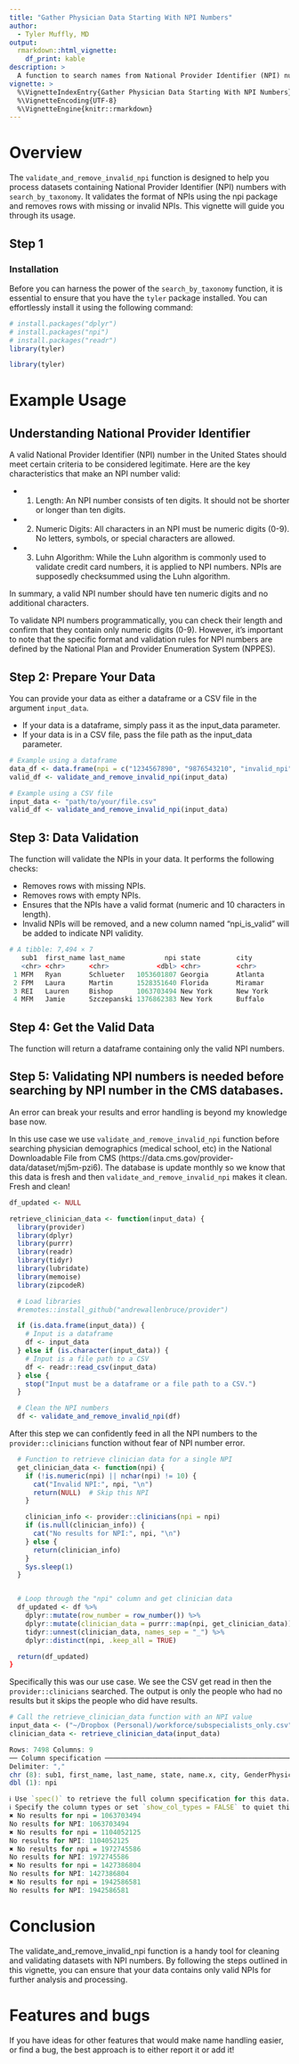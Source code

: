 ```yaml
---
title: "Gather Physician Data Starting With NPI Numbers"
author: 
  - Tyler Muffly, MD
output: 
  rmarkdown::html_vignette:
    df_print: kable
description: >
  A function to search names from National Provider Identifier (NPI) numbers.
vignette: >
  %\VignetteIndexEntry{Gather Physician Data Starting With NPI Numbers}
  %\VignetteEncoding{UTF-8}
  %\VignetteEngine{knitr::rmarkdown}
---
```

# Overview
The `validate_and_remove_invalid_npi` function is designed to help you process datasets containing National Provider Identifier (NPI) numbers with `search_by_taxonomy`. It validates the format of NPIs using the npi package and removes rows with missing or invalid NPIs. This vignette will guide you through its usage.

## Step 1
### Installation
Before you can harness the power of the `search_by_taxonomy` function, it is essential to ensure that you have the `tyler` package installed. You can effortlessly install it using the following command:

```r
# install.packages("dplyr")
# install.packages("npi")
# install.packages("readr")
library(tyler)
```
```r
library(tyler)
```

# Example Usage
## Understanding National Provider Identifier
A valid National Provider Identifier (NPI) number in the United States should meet certain criteria to be considered legitimate. Here are the key characteristics that make an NPI number valid:

* 1. Length: An NPI number consists of ten digits. It should not be shorter or longer than ten digits.

* 2. Numeric Digits: All characters in an NPI must be numeric digits (0-9). No letters, symbols, or special characters are allowed.

* 3. Luhn Algorithm: While the Luhn algorithm is commonly used to validate credit card numbers, it is applied to NPI numbers. NPIs are supposedly checksummed using the Luhn algorithm.

In summary, a valid NPI number should have ten numeric digits and no additional characters. 

To validate NPI numbers programmatically, you can check their length and confirm that they contain only numeric digits (0-9). However, it's important to note that the specific format and validation rules for NPI numbers are defined by the National Plan and Provider Enumeration System (NPPES).

## Step 2: Prepare Your Data
You can provide your data as either a dataframe or a CSV file in the argument `input_data`.

* If your data is a dataframe, simply pass it as the input_data parameter.
* If your data is in a CSV file, pass the file path as the input_data parameter.

```r
# Example using a dataframe
data_df <- data.frame(npi = c("1234567890", "9876543210", "invalid_npi"))
valid_df <- validate_and_remove_invalid_npi(input_data)

# Example using a CSV file
input_data <- "path/to/your/file.csv"
valid_df <- validate_and_remove_invalid_npi(input_data)
```

## Step 3: Data Validation
The function will validate the NPIs in your data. It performs the following checks:

* Removes rows with missing NPIs.
* Removes rows with empty NPIs.
* Ensures that the NPIs have a valid format (numeric and 10 characters in length).
* Invalid NPIs will be removed, and a new column named "npi_is_valid" will be added to indicate NPI validity.

```r
# A tibble: 7,494 × 7
   sub1  first_name last_name          npi state         city             npi_is_valid
   <chr> <chr>      <chr>            <dbl> <chr>         <chr>            <lgl>       
 1 MFM   Ryan       Schlueter   1053601807 Georgia       Atlanta          TRUE        
 2 FPM   Laura      Martin      1528351640 Florida       Miramar          TRUE        
 3 REI   Lauren     Bishop      1063703494 New York      New York         TRUE        
 4 MFM   Jamie      Szczepanski 1376862383 New York      Buffalo          TRUE  
```

## Step 4: Get the Valid Data
The function will return a dataframe containing only the valid NPI numbers.


## Step 5:  Validating NPI numbers is needed before searching by NPI number in the CMS databases.
An error can break your results and error handling is beyond my knowledge base now.  

In this use case we use `validate_and_remove_invalid_npi` function before searching physician demographics (medical school, etc) in the National Downloadable File from CMS (https://data.cms.gov/provider-data/dataset/mj5m-pzi6).  The database is update monthly so we know that this data is fresh and then `validate_and_remove_invalid_npi` makes it clean.  Fresh and clean!

```r
df_updated <- NULL

retrieve_clinician_data <- function(input_data) {
  library(provider)
  library(dplyr)
  library(purrr)
  library(readr)
  library(tidyr)
  library(lubridate)
  library(memoise)
  library(zipcodeR)

  # Load libraries
  #remotes::install_github("andrewallenbruce/provider")

  if (is.data.frame(input_data)) {
    # Input is a dataframe
    df <- input_data
  } else if (is.character(input_data)) {
    # Input is a file path to a CSV
    df <- readr::read_csv(input_data)
  } else {
    stop("Input must be a dataframe or a file path to a CSV.")
  }

  # Clean the NPI numbers
  df <- validate_and_remove_invalid_npi(df)
```
After this step we can confidently feed in all the NPI numbers to the `provider::clinicians` function without fear of NPI number error.  

```r
  # Function to retrieve clinician data for a single NPI
  get_clinician_data <- function(npi) {
    if (!is.numeric(npi) || nchar(npi) != 10) {
      cat("Invalid NPI:", npi, "\n")
      return(NULL)  # Skip this NPI
    }

    clinician_info <- provider::clinicians(npi = npi)
    if (is.null(clinician_info)) {
      cat("No results for NPI:", npi, "\n")
    } else {
      return(clinician_info)
    }
    Sys.sleep(1)
  }


  # Loop through the "npi" column and get clinician data
  df_updated <- df %>%
    dplyr::mutate(row_number = row_number()) %>%
    dplyr::mutate(clinician_data = purrr::map(npi, get_clinician_data)) %>%
    tidyr::unnest(clinician_data, names_sep = "_") %>%
    dplyr::distinct(npi, .keep_all = TRUE)

  return(df_updated)
}
```

Specifically this was our use case.  We see the CSV get read in then the `provider::clinicians` searched.  The output is only the people who had no results but it skips the people who did have results.  
```r
# Call the retrieve_clinician_data function with an NPI value
input_data <- ("~/Dropbox (Personal)/workforce/subspecialists_only.csv")
clinician_data <- retrieve_clinician_data(input_data)

Rows: 7498 Columns: 9                                                                                                                                        
── Column specification ──────────────────────────────────────────────────────────────────────────────────────────────────
Delimiter: ","
chr (8): sub1, first_name, last_name, state, name.x, city, GenderPhysicianCompare, Zip CodePhysicianCompare
dbl (1): npi

ℹ Use `spec()` to retrieve the full column specification for this data.
ℹ Specify the column types or set `show_col_types = FALSE` to quiet this message.
✖ No results for npi = 1063703494
No results for NPI: 1063703494 
✖ No results for npi = 1104052125
No results for NPI: 1104052125 
✖ No results for npi = 1972745586
No results for NPI: 1972745586 
✖ No results for npi = 1427386804
No results for NPI: 1427386804 
✖ No results for npi = 1942586581
No results for NPI: 1942586581 
```

# Conclusion
The validate_and_remove_invalid_npi function is a handy tool for cleaning and validating datasets with NPI numbers. By following the steps outlined in this vignette, you can ensure that your data contains only valid NPIs for further analysis and processing.

# Features and bugs
If you have ideas for other features that would make name handling easier, or find a bug, the best approach is to either report it or add it!

